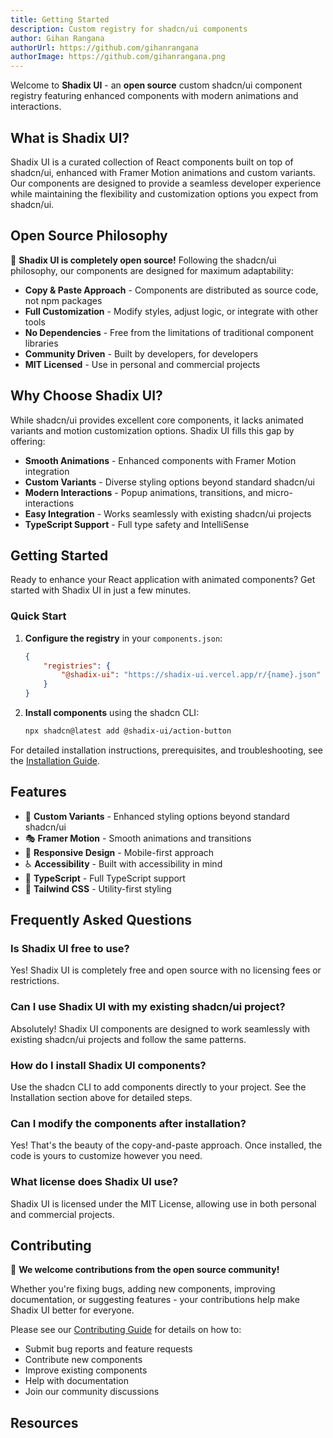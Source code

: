 ```yaml
---
title: Getting Started
description: Custom registry for shadcn/ui components
author: Gihan Rangana
authorUrl: https://github.com/gihanrangana
authorImage: https://github.com/gihanrangana.png
---
```


Welcome to **Shadix UI** - an **open source** custom shadcn/ui component registry featuring enhanced components with modern animations and interactions.

## What is Shadix UI?

Shadix UI is a curated collection of React components built on top of shadcn/ui, enhanced with Framer Motion animations and custom variants. Our components are designed to provide a seamless developer experience while maintaining the flexibility and customization options you expect from shadcn/ui.

## Open Source Philosophy

🚀 **Shadix UI is completely open source!** Following the shadcn/ui philosophy, our components are designed for maximum adaptability:

-   **Copy & Paste Approach** - Components are distributed as source code, not npm packages
-   **Full Customization** - Modify styles, adjust logic, or integrate with other tools
-   **No Dependencies** - Free from the limitations of traditional component libraries
-   **Community Driven** - Built by developers, for developers
-   **MIT Licensed** - Use in personal and commercial projects

## Why Choose Shadix UI?

While shadcn/ui provides excellent core components, it lacks animated variants and motion customization options. Shadix UI fills this gap by offering:

-   **Smooth Animations** - Enhanced components with Framer Motion integration
-   **Custom Variants** - Diverse styling options beyond standard shadcn/ui
-   **Modern Interactions** - Popup animations, transitions, and micro-interactions
-   **Easy Integration** - Works seamlessly with existing shadcn/ui projects
-   **TypeScript Support** - Full type safety and IntelliSense

## Getting Started

Ready to enhance your React application with animated components? Get started with Shadix UI in just a few minutes.

### Quick Start

1. **Configure the registry** in your `components.json`:

    ```json
    {
        "registries": {
            "@shadix-ui": "https://shadix-ui.vercel.app/r/{name}.json"
        }
    }
    ```

2. **Install components** using the shadcn CLI:
    ```bash
    npx shadcn@latest add @shadix-ui/action-button
    ```

For detailed installation instructions, prerequisites, and troubleshooting, see the [Installation Guide](/docs/installation).

## Features

-   🎨 **Custom Variants** - Enhanced styling options beyond standard shadcn/ui
-   🎭 **Framer Motion** - Smooth animations and transitions
-   📱 **Responsive Design** - Mobile-first approach
-   ♿ **Accessibility** - Built with accessibility in mind
-   🎯 **TypeScript** - Full TypeScript support
-   🎨 **Tailwind CSS** - Utility-first styling

## Frequently Asked Questions

### Is Shadix UI free to use?

Yes! Shadix UI is completely free and open source with no licensing fees or restrictions.

### Can I use Shadix UI with my existing shadcn/ui project?

Absolutely! Shadix UI components are designed to work seamlessly with existing shadcn/ui projects and follow the same patterns.

### How do I install Shadix UI components?

Use the shadcn CLI to add components directly to your project. See the Installation section above for detailed steps.

### Can I modify the components after installation?

Yes! That's the beauty of the copy-and-paste approach. Once installed, the code is yours to customize however you need.

### What license does Shadix UI use?

Shadix UI is licensed under the MIT License, allowing use in both personal and commercial projects.

## Contributing

🌟 **We welcome contributions from the open source community!**

Whether you're fixing bugs, adding new components, improving documentation, or suggesting features - your contributions help make Shadix UI better for everyone.

Please see our [Contributing Guide](/CONTRIBUTING.md) for details on how to:

-   Submit bug reports and feature requests
-   Contribute new components
-   Improve existing components
-   Help with documentation
-   Join our community discussions

## Resources

<Cards>
    <Card title="shadcn/ui Documentation" href="https://ui.shadcn.com" />
    <Card title="Framer Motion Docs" href="https://www.framer.com/motion/" />
    <Card title="Tailwind CSS" href="https://tailwindcss.com/docs" />
    <Card title="GitHub Repository" href="https://github.com/gihanrangana/shadix-ui" />
</Cards>
